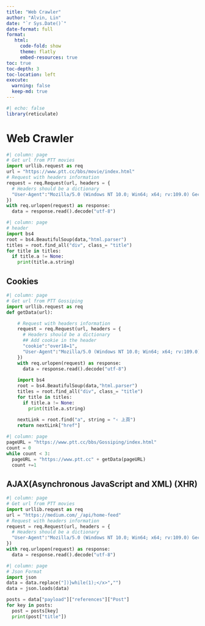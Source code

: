 ```yaml
---
title: "Web Crawler"
author: "Alvin, Lin"
date: "`r Sys.Date()`"
date-format: full
format:
   html:
     code-fold: show
     theme: flatly
     embed-resources: true
toc: true
toc-depth: 3
toc-location: left
execute:
  warning: false 
  keep-md: true
---
```


```r
#| echo: false
library(reticulate)
```

# Web Crawler
```python
#| column: page
# Get url from PTT movies
import urllib.request as req
url = "https://www.ptt.cc/bbs/movie/index.html"
# Request with headers information
request = req.Request(url, headers = {
  # Headers should be a dictionary
  "User-Agent":"Mozilla/5.0 (Windows NT 10.0; Win64; x64; rv:109.0) Gecko/20100101 Firefox/110.0"
})
with req.urlopen(request) as response:
  data = response.read().decode("utf-8")
```

```python
#| column: page
# header
import bs4
root = bs4.BeautifulSoup(data,"html.parser")
titles = root.find_all("div", class_= "title")
for title in titles:
  if title.a != None:
    print(title.a.string)
```

## Cookies
```python
#| column: page
# Get url from PTT Gossiping
import urllib.request as req
def getData(url):

    # Request with headers information
    request = req.Request(url, headers = {
      # Headers should be a dictionary
      ## Add cookie in the header
      "cookie":"over18=1",
      "User-Agent":"Mozilla/5.0 (Windows NT 10.0; Win64; x64; rv:109.0) Gecko/20100101 Firefox/110.0"
    })
    with req.urlopen(request) as response:
      data = response.read().decode("utf-8")
    
    import bs4
    root = bs4.BeautifulSoup(data,"html.parser")
    titles = root.find_all("div", class_= "title")
    for title in titles:
      if title.a != None:
        print(title.a.string)
        
    nextLink = root.find("a", string = "‹ 上頁")
    return nextLink["href"]
```

```python
#| column: page
pageURL = "https://www.ptt.cc/bbs/Gossiping/index.html"
count = 0
while count < 3:
  pageURL = "https://www.ptt.cc" + getData(pageURL)
  count +=1
```

## AJAX(Asynchronous JavaScript and XML) (XHR)
```python
#| column: page
# Get url from PTT movies
import urllib.request as req
url = "https://medium.com/_/api/home-feed"
# Request with headers information
request = req.Request(url, headers = {
  # Headers should be a dictionary
  "User-Agent":"Mozilla/5.0 (Windows NT 10.0; Win64; x64; rv:109.0) Gecko/20100101 Firefox/110.0"
})
with req.urlopen(request) as response:
  data = response.read().decode("utf-8")
```

```python
#| column: page
# Json Format
import json
data = data.replace("])}while(1);</x>","")
data = json.loads(data) 

posts = data["payload"]["references"]["Post"]
for key in posts:
  post = posts[key]
  print(post["title"])
```

